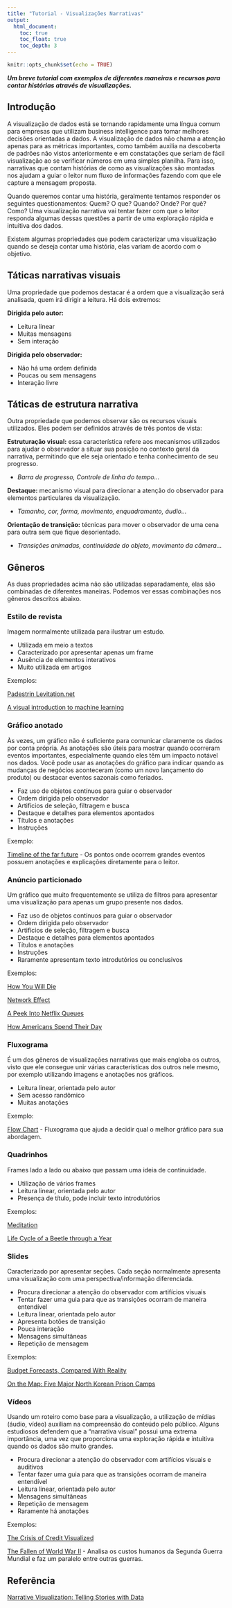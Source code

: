 ```yaml
---
title: "Tutorial - Visualizações Narrativas"
output:
  html_document:
    toc: true
    toc_float: true
    toc_depth: 3
---
```


```r
knitr::opts_chunk$set(echo = TRUE)
```

***Um breve tutorial com exemplos de diferentes maneiras e recursos para contar histórias através de visualizações.***

## Introdução

A visualização de dados está se tornando rapidamente uma língua comum para empresas que utilizam business intelligence para tomar melhores decisões orientadas a dados. A visualização de dados não chama a atenção apenas para as métricas importantes, como também auxilia na descoberta de padrões não vistos anteriormente e em constatações que seriam de fácil visualização ao se verificar números em uma simples planilha. Para isso, narrativas que contam histórias de como as visualizações são montadas nos ajudam a guiar o leitor num fluxo de informações fazendo com que ele capture a mensagem proposta.
 
Quando queremos contar uma história, geralmente tentamos responder os seguintes questionamentos: Quem? O que? Quando? Onde? Por quê? Como? Uma visualização narrativa vai tentar fazer com que o leitor responda algumas dessas questões a partir de uma exploração rápida e intuitiva dos dados.
 
Existem algumas propriedades que podem caracterizar uma visualização quando se deseja contar uma história, elas variam de acordo com o objetivo.

## Táticas narrativas visuais

 Uma propriedade que podemos destacar é a ordem que a visualização será analisada, quem irá dirigir a leitura. Há dois extremos:
 
**Dirigida pelo autor:**

* Leitura linear
* Muitas mensagens
* Sem interação

**Dirigida pelo observador:**

* Não há uma ordem definida
* Poucas ou sem mensagens
* Interação livre

## Táticas de estrutura narrativa

Outra propriedade que podemos observar são os recursos visuais utilizados. Eles podem ser definidos através de três pontos de vista:
 
**Estruturação visual:** essa característica refere aos mecanismos utilizados para ajudar o observador a situar sua posição no contexto geral da narrativa, permitindo que ele seja orientado e tenha conhecimento de seu progresso.

* *Barra de progresso, Controle de linha do tempo…*
 
**Destaque:** mecanismo visual para direcionar a atenção do observador para elementos particulares da visualização.

* *Tamanho, cor, forma, movimento, enquadramento, áudio…*
 
**Orientação de transição:** técnicas para mover o observador de uma cena para outra sem que fique desorientado.

* *Transições animadas, continuidade do objeto, movimento da câmera…*

## Gêneros

As duas propriedades acima não são utilizadas separadamente, elas são combinadas de diferentes maneiras. Podemos ver essas combinações nos gêneros descritos abaixo.

### Estilo de revista

Imagem normalmente utilizada para ilustrar um estudo.

* Utilizada em meio a textos
* Caracterizado por apresentar apenas um frame
* Ausência de elementos interativos
* Muito utilizada em artigos
 
Exemplos:

[Padestrin Levitation.net](http://www.visualcomplexity.com/vc/project.cfm?id=255)

[A visual introduction to machine learning](http://www.r2d3.us/visual-intro-to-machine-learning-part-1/)

### Gráfico anotado

Às vezes, um gráfico não é suficiente para comunicar claramente os dados por conta própria. As anotações são úteis para mostrar quando ocorreram eventos importantes, especialmente quando eles têm um impacto notável nos dados. Você pode usar as anotações do gráfico para indicar quando as mudanças de negócios aconteceram (como um novo lançamento do produto) ou destacar eventos sazonais como feriados.

* Faz uso de objetos contínuos para guiar o observador
* Ordem dirigida pelo observador
* Artifícios de seleção, filtragem e busca
* Destaque e detalhes para elementos apontados
* Títulos e anotações
* Instruções
 
Exemplo:

[Timeline of the far future](http://www.informationisbeautiful.net/visualizations/timeline-of-the-far-future/) - Os pontos onde ocorrem grandes eventos possuem anotações e explicações diretamente para o leitor.
	
	
### Anúncio particionado

Um gráfico que muito frequentemente se utiliza de filtros para apresentar uma visualização para apenas um grupo presente nos dados.

* Faz uso de objetos contínuos para guiar o observador
* Ordem dirigida pelo observador
* Artifícios de seleção, filtragem e busca
* Destaque e detalhes para elementos apontados
* Títulos e anotações
* Instruções
* Raramente apresentam texto introdutórios ou conclusivos
 
Exemplos:

[How You Will Die](http://flowingdata.com/2016/01/19/how-you-will-die/)

[Network Effect](http://networkeffect.io/pour)

[A Peek Into Netflix Queues](http://www.nytimes.com/interactive/2010/01/10/nyregion/20100110-netflix-map.html)

[How Americans Spend Their Day](http://projects.flowingdata.com/timeuse/)
 
### Fluxograma

É um dos gêneros de visualizações narrativas que mais engloba os outros, visto que ele consegue unir várias características dos outros nele mesmo, por exemplo utilizando imagens e anotações nos gráficos.

* Leitura linear, orientada pelo autor
* Sem acesso randômico
* Muitas anotações
 
Exemplo:

[Flow Chart](https://flowingdata.com/2009/01/15/flow-chart-shows-you-what-chart-to-use/) - Fluxograma que ajuda a decidir qual o melhor gráfico para sua abordagem.
 
### Quadrinhos

Frames lado a lado ou abaixo que passam uma ideia de continuidade.

* Utilização de vários frames
* Leitura linear, orientada pelo autor
* Presença de título, pode incluir texto introdutórios
 
Exemplos:

[Meditation](http://www.informationisbeautiful.net/visualizations/what-is-meditation-mindfulness-good-for/?utm_content=bufferee4a6&utm_medium=social&utm_source=facebook.com&utm_campaign=buffer)

[Life Cycle of a Beetle through a Year](https://addcsummer2013.wordpress.com/2013/06/25/tuftes-beetle/)

### Slides

Caracterizado por apresentar seções. Cada seção normalmente apresenta uma visualização com uma perspectiva/informação diferenciada.

* Procura direcionar a atenção do observador com artifícios visuais 
* Tentar fazer uma guia para que as transições ocorram de maneira entendível
* Leitura linear, orientada pelo autor
* Apresenta botões de transição
* Pouca interação
* Mensagens simultâneas
* Repetição de mensagem
 
Exemplos:

[Budget Forecasts, Compared With Reality](http://www.nytimes.com/interactive/2010/02/02/us/politics/20100201-budget-porcupine-graphic.html)

[On the Map: Five Major North Korean Prison Camps](http://www.washingtonpost.com/wp-srv/special/world/north-korean-prison-camps-2009/)

### Vídeos

Usando um roteiro como base para a visualização, a utilização de mídias (áudio, vídeo) auxiliam na compreensão do conteúdo pelo público. Alguns estudiosos defendem que a "narrativa visual" possui uma extrema importância, uma vez que proporciona uma exploração rápida e intuitiva quando os dados são muito grandes.

* Procura direcionar a atenção do observador com artifícios visuais e auditivos
* Tentar fazer uma guia para que as transições ocorram de maneira entendível
* Leitura linear, orientada pelo autor
* Mensagens simultâneas
* Repetição de mensagem
* Raramente há anotações
 
Exemplos:

[The Crisis of Credit Visualized](https://vimeo.com/3261363 )

[The Fallen of World War II](https://vimeo.com/128373915)  - Analisa os custos humanos da Segunda Guerra Mundial e faz um paralelo entre outras guerras.

## Referência

[Narrative Visualization: Telling Stories with Data](http://vis.stanford.edu/files/2010-Narrative-InfoVis.pdf)
